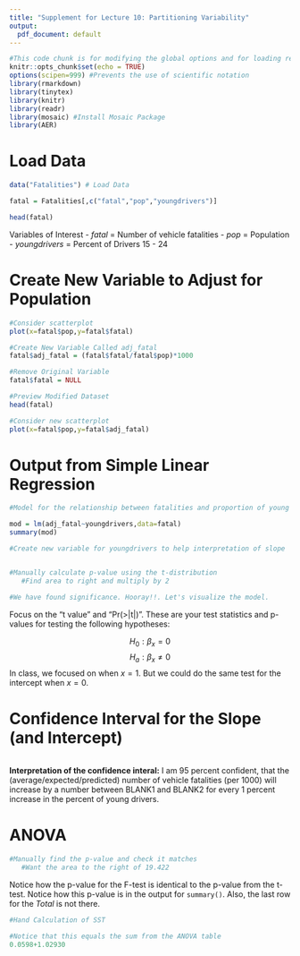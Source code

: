 ```yaml
---
title: "Supplement for Lecture 10: Partitioning Variability"
output:
  pdf_document: default
---
```


```r
#This code chunk is for modifying the global options and for loading required R packages
knitr::opts_chunk$set(echo = TRUE)
options(scipen=999) #Prevents the use of scientific notation
library(rmarkdown)
library(tinytex)
library(knitr)
library(readr)
library(mosaic) #Install Mosaic Package
library(AER)
```

# Load Data 

```r
data("Fatalities") # Load Data

fatal = Fatalities[,c("fatal","pop","youngdrivers")]

head(fatal)
```

Variables of Interest
- *fatal* = Number of vehicle fatalities
- *pop* = Population
- *youngdrivers* = Percent of Drivers 15 - 24

# Create New Variable to Adjust for Population

```r
#Consider scatterplot
plot(x=fatal$pop,y=fatal$fatal)

#Create New Variable Called adj_fatal
fatal$adj_fatal = (fatal$fatal/fatal$pop)*1000

#Remove Original Variable
fatal$fatal = NULL

#Preview Modified Dataset
head(fatal)

#Consider new scatterplot
plot(x=fatal$pop,y=fatal$adj_fatal)
```

# Output from Simple Linear Regression

```r
#Model for the relationship between fatalities and proportion of young drivers.

mod = lm(adj_fatal~youngdrivers,data=fatal)
summary(mod)

#Create new variable for youngdrivers to help interpretation of slope


#Manually calculate p-value using the t-distribution
   #Find area to right and multiply by 2

#We have found significance. Hooray!!. Let's visualize the model.


```

Focus on the "t value" and "Pr(>|t|)". These are your test statistics and p-values for testing the following hypotheses:

$$H_0:\beta_x=0$$
$$H_a:\beta_x\neq 0$$
In class, we focused on when $x=1$. But we could do the same test for the intercept when $x=0$.


# Confidence Interval for the Slope (and Intercept)

```r

```

**Interpretation of the confidence interal:** I am 95 percent confident, that the (average/expected/predicted) number of vehicle fatalities (per 1000) will increase by a number between BLANK1 and BLANK2 for every 1 percent increase in the percent of young drivers.

# ANOVA

```r


#Manually find the p-value and check it matches
   #Want the area to the right of 19.422
```
Notice how the p-value for the F-test is identical to the p-value from the t-test. Notice how this p-value is in the output for `summary()`. Also, the last row for the *Total* is not there.

```r
#Hand Calculation of SST

#Notice that this equals the sum from the ANOVA table
0.0598+1.02930
```



